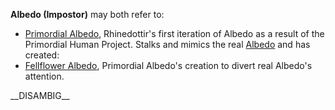 {{Disambiguation}}

'''Albedo (Impostor)''' may both refer to:

* [[Primordial Albedo]], Rhinedottir's first iteration of Albedo as a result of the Primordial Human Project. Stalks and mimics the real [[Albedo]] and has created:
* [[Fellflower|Fellflower Albedo]], Primordial Albedo's creation to divert real Albedo's attention.

__DISAMBIG__
